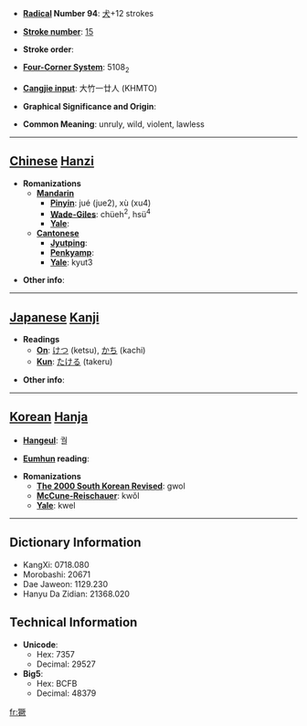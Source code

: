 * '''[[Wiktionary:Chinese radical index| Radical]] Number 94''': [[Wiktionary:Chinese radical index 犬|犬]]+12 strokes

* '''[[Wiktionary:Chinese total strokes index|Stroke number]]''': [[Wiktionary:Chinese total strokes index 15|15]]

* '''Stroke order''': 

* '''[[Wiktionary:Chinese four corner index|Four-Corner System]]''': 5108<sub>2</sub>

* '''[[Wiktionary:Chinese Cangjie index|Cangjie input]]''': 大竹一廿人 (KHMTO)

* '''Graphical Significance and Origin''': 

* '''Common Meaning''': unruly, wild, violent, lawless

----

== [[Chinese]] [[Hanzi]] ==

* '''Romanizations'''
** '''[[Mandarin]]'''
*** '''[[Pinyin]]''': jué (jue2), xù (xu4)
*** '''[[Wade-Giles]]''': chüeh<sup>2</sup>, hsü<sup>4</sup>
*** '''[[Yale]]''': 
** '''[[Cantonese]]'''
*** '''[[Jyutping]]''':
*** '''[[Penkyamp]]''': 
*** '''[[Yale]]''': kyut3

* '''Other info''': 

----

== [[Japanese]] [[Kanji]] ==

* '''Readings'''
** '''[[On]]''': [[けつ]] (ketsu), [[かち]] (kachi)
** '''[[Kun]]''': [[たける]] (takeru)

* '''Other info''':  

----

== [[Korean]] [[Hanja]] ==

* '''[[Hangeul]]''': 궐

* '''[[Eumhun]] reading''': 

* '''Romanizations'''
** '''[[The 2000 South Korean Revised Romanization|The 2000 South Korean Revised]]''': gwol
** '''[[McCune-Reischauer]]''': kwŏl
** '''[[Yale]]''': kwel

----

== Dictionary Information ==

* KangXi: 0718.080
* Morobashi: 20671
* Dae Jaweon: 1129.230
* Hanyu Da Zidian: 21368.020

== Technical Information ==

* '''Unicode''':
** Hex: 7357
** Decimal: 29527
* '''Big5''':
** Hex: BCFB
** Decimal: 48379

[[fr:獗]]